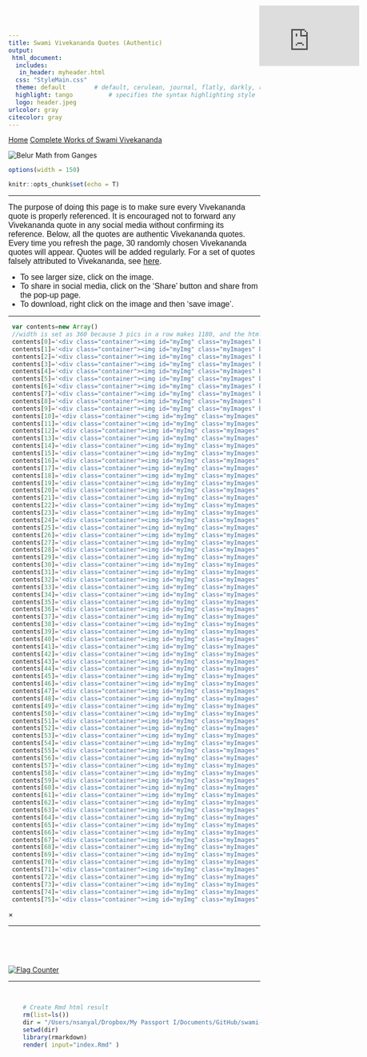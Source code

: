 ```yaml
---
title: Swami Vivekananda Quotes (Authentic)
output:
 html_document:
  includes:
   in_header: myheader.html
  css: "StyleMain.css"    
  theme: default  		# default, cerulean, journal, flatly, darkly, readable, spacelab, united, cosmo, lumen, paper, sandstone, simplex, and yeti
  highlight: tango  		# specifies the syntax highlighting style
  logo: header.jpeg
urlcolor: gray
citecolor: gray
---
```


<div class="navbar">
  <a href="index.html">Home</a>
  <a href="http://www.ramakrishnavivekananda.info/vivekananda/complete_works.htm" target="_blank">Complete Works of Swami Vivekananda</a>
</div>


<div id="header">
<img src="header1.jpeg" title="Belur Math from Ganges" />
</div> 


<!-- ### For google site verification. Don't delete this to keep google indexing. ### -->
<head>
<meta name="google-site-verification" content="FGoFsQAYjE2ald5KjM10Ms8FZY1YAtnXKamBSF3aOQY" />
</head>


<style type="text/css"> /* This sets the overall width of the HTML page */
 .main-container {
   max-width: 1100px;
   margin-left: auto;
   margin-right: auto;
 };
 p {line-height: 4em;}
</style>



```r
options(width = 150)
```

```r
knitr::opts_chunk$set(echo = T)
```

<!-- ##### JavaScript SDK for enabling Facebook Comments Plugin #### -->
<div id="fb-root"></div>    
<script async defer crossorigin="anonymous" src="https://connect.facebook.net/en_US/sdk.js#xfbml=1&version=v9.0" nonce="aBTZOgEr">
</script>
<!-- ################ -->

<hr> 

<!-- ################ Introduction text ################-->
<font size=3 face="Arial">
The purpose of doing this page is to make sure every Vivekananda quote is properly referenced. It is encouraged not to forward any Vivekananda quote in any social media without confirming its reference. Below, all the quotes are authentic Vivekananda quotes. Every time you refresh the page, 30 randomly chosen Vivekananda quotes will appear. Quotes will be added regularly. For a set of quotes falsely attributed to Vivekananda, see [here](https://onudhyan.blogspot.com/2020/06/quotes-falsely-attributed-to-swami.html){target="\_blank"}.

  - To see larger size, click on the image.
  - To share in social media, click on the 'Share' button and share from the pop-up page.
  - To download, right click on the image and then 'save image'. 
</font>
<!-- ################ -->


<!-- ################ Facebook iframe ################ -->
<iframe position="absolute" align="right" src="https://www.facebook.com/plugins/page.php?href=https%3A%2F%2Fwww.facebook.com%2FSwami-Vivekananda-Quotes-Authentic-104968054944575&tabs=timeline&width=240&height=70&small_header=false&adapt_container_width=true&hide_cover=false&show_facepile=true&appId" width="200" height="121" style="border:none;overflow:hidden;position:absolute; top: 11px; right: 30px;" scrolling="yes" frameborder="0" allowfullscreen="true" allow="autoplay; clipboard-write; encrypted-media; picture-in-picture; web-share"></iframe>
<!-- ################ -->

<hr>





<!-- ################ Javascript to randomly organize pics ################ --> 
<!-- http://www.javascriptkit.com/javatutors/randomorder.shtml -->
```js
 var contents=new Array()
 //width is set as 360 because 3 pics in a row makes 1180, and the html page width is set as 1200.
 contents[0]='<div class="container"><img id="myImg" class="myImages" border="1" src="P001.jpeg" style="width:325px;max-width:400px"><a target="_blank" href="P001.html"><button class="btn">Share</button></a></div>'
 contents[1]='<div class="container"><img id="myImg" class="myImages" border="1" src="P002.jpeg" style="width:325px;max-width:400px"><a target="_blank" href="P002.html"><button class="btn">Share</button></a></div>'
 contents[2]='<div class="container"><img id="myImg" class="myImages" border="1" src="P003.jpeg" style="width:325px;max-width:400px"><a target="_blank" href="P003.html"><button class="btn">Share</button></a></div>'
 contents[3]='<div class="container"><img id="myImg" class="myImages" border="1" src="P004.jpeg" style="width:325px;max-width:400px"><a target="_blank" href="P004.html"><button class="btn">Share</button></a></div>'
 contents[4]='<div class="container"><img id="myImg" class="myImages" border="1" src="P005.jpeg" style="width:325px;max-width:400px"><a target="_blank" href="P005.html"><button class="btn">Share</button></a></div>'
 contents[5]='<div class="container"><img id="myImg" class="myImages" border="1" src="P006.jpeg" style="width:325px;max-width:400px"><a target="_blank" href="P006.html"><button class="btn">Share</button></a></div>'
 contents[6]='<div class="container"><img id="myImg" class="myImages" border="1" src="P007.jpeg" style="width:325px;max-width:400px"><a target="_blank" href="P007.html"><button class="btn">Share</button></a></div>'
 contents[7]='<div class="container"><img id="myImg" class="myImages" border="1" src="P008.jpeg" style="width:325px;max-width:400px"><a target="_blank" href="P008.html"><button class="btn">Share</button></a></div>'
 contents[8]='<div class="container"><img id="myImg" class="myImages" border="1" src="P009.jpeg" style="width:325px;max-width:400px"><a target="_blank" href="P009.html"><button class="btn">Share</button></a></div>'
 contents[9]='<div class="container"><img id="myImg" class="myImages" border="1" src="P010.jpeg" style="width:325px;max-width:400px"><a target="_blank" href="P010.html"><button class="btn">Share</button></a></div>'
 contents[10]='<div class="container"><img id="myImg" class="myImages" border="1" src="P011.jpeg" style="width:325px;max-width:400px"><a target="_blank" href="P011.html"><button class="btn">Share</button></a></div>'
 contents[11]='<div class="container"><img id="myImg" class="myImages" border="1" src="P012.jpeg" style="width:325px;max-width:400px"><a target="_blank" href="P012.html"><button class="btn">Share</button></a></div>'
 contents[12]='<div class="container"><img id="myImg" class="myImages" border="1" src="P013.jpeg" style="width:325px;max-width:400px"><a target="_blank" href="P013.html"><button class="btn">Share</button></a></div>'
 contents[13]='<div class="container"><img id="myImg" class="myImages" border="1" src="P014.jpeg" style="width:325px;max-width:400px"><a target="_blank" href="P014.html"><button class="btn">Share</button></a></div>'
 contents[14]='<div class="container"><img id="myImg" class="myImages" border="1" src="P015.jpeg" style="width:325px;max-width:400px"><a target="_blank" href="P015.html"><button class="btn">Share</button></a></div>'
 contents[15]='<div class="container"><img id="myImg" class="myImages" border="1" src="P016.jpeg" style="width:325px;max-width:400px"><a target="_blank" href="P016.html"><button class="btn">Share</button></a></div>'
 contents[16]='<div class="container"><img id="myImg" class="myImages" border="1" src="P017.jpeg" style="width:325px;max-width:400px"><a target="_blank" href="P017.html"><button class="btn">Share</button></a></div>'
 contents[17]='<div class="container"><img id="myImg" class="myImages" border="1" src="P018.jpeg" style="width:325px;max-width:400px"><a target="_blank" href="P018.html"><button class="btn">Share</button></a></div>'
 contents[18]='<div class="container"><img id="myImg" class="myImages" border="1" src="P019.jpeg" style="width:325px;max-width:400px"><a target="_blank" href="P019.html"><button class="btn">Share</button></a></div>'
 contents[19]='<div class="container"><img id="myImg" class="myImages" border="1" src="P020.jpeg" style="width:325px;max-width:400px"><a target="_blank" href="P020.html"><button class="btn">Share</button></a></div>'
 contents[20]='<div class="container"><img id="myImg" class="myImages" border="1" src="P021.jpeg" style="width:325px;max-width:400px"><a target="_blank" href="P021.html"><button class="btn">Share</button></a></div>'
 contents[21]='<div class="container"><img id="myImg" class="myImages" border="1" src="P022.jpeg" style="width:325px;max-width:400px"><a target="_blank" href="P022.html"><button class="btn">Share</button></a></div>'
 contents[22]='<div class="container"><img id="myImg" class="myImages" border="1" src="P023.jpeg" style="width:325px;max-width:400px"><a target="_blank" href="P023.html"><button class="btn">Share</button></a></div>'
 contents[23]='<div class="container"><img id="myImg" class="myImages" border="1" src="P024.jpeg" style="width:325px;max-width:400px"><a target="_blank" href="P024.html"><button class="btn">Share</button></a></div>'
 contents[24]='<div class="container"><img id="myImg" class="myImages" border="1" src="P025.jpeg" style="width:325px;max-width:400px"><a target="_blank" href="P025.html"><button class="btn">Share</button></a></div>'
 contents[25]='<div class="container"><img id="myImg" class="myImages" border="1" src="P026.jpeg" style="width:325px;max-width:400px"><a target="_blank" href="P026.html"><button class="btn">Share</button></a></div>'
 contents[26]='<div class="container"><img id="myImg" class="myImages" border="1" src="P027.jpeg" style="width:325px;max-width:400px"><a target="_blank" href="P027.html"><button class="btn">Share</button></a></div>'
 contents[27]='<div class="container"><img id="myImg" class="myImages" border="1" src="P028.jpeg" style="width:325px;max-width:400px"><a target="_blank" href="P028.html"><button class="btn">Share</button></a></div>'
 contents[28]='<div class="container"><img id="myImg" class="myImages" border="1" src="P029.jpeg" style="width:325px;max-width:400px"><a target="_blank" href="P029.html"><button class="btn">Share</button></a></div>'
 contents[29]='<div class="container"><img id="myImg" class="myImages" border="1" src="P030.jpeg" style="width:325px;max-width:400px"><a target="_blank" href="P030.html"><button class="btn">Share</button></a></div>'
 contents[30]='<div class="container"><img id="myImg" class="myImages" border="1" src="P031.jpeg" style="width:325px;max-width:400px"><a target="_blank" href="P031.html"><button class="btn">Share</button></a></div>'
 contents[31]='<div class="container"><img id="myImg" class="myImages" border="1" src="P032.jpeg" style="width:325px;max-width:400px"><a target="_blank" href="P032.html"><button class="btn">Share</button></a></div>'
 contents[32]='<div class="container"><img id="myImg" class="myImages" border="1" src="P033.jpeg" style="width:325px;max-width:400px"><a target="_blank" href="P033.html"><button class="btn">Share</button></a></div>'
 contents[33]='<div class="container"><img id="myImg" class="myImages" border="1" src="P034.jpeg" style="width:325px;max-width:400px"><a target="_blank" href="P034.html"><button class="btn">Share</button></a></div>'
 contents[34]='<div class="container"><img id="myImg" class="myImages" border="1" src="P035.jpeg" style="width:325px;max-width:400px"><a target="_blank" href="P035.html"><button class="btn">Share</button></a></div>'
 contents[35]='<div class="container"><img id="myImg" class="myImages" border="1" src="P036.jpeg" style="width:325px;max-width:400px"><a target="_blank" href="P036.html"><button class="btn">Share</button></a></div>'
 contents[36]='<div class="container"><img id="myImg" class="myImages" border="1" src="P037.jpeg" style="width:325px;max-width:400px"><a target="_blank" href="P037.html"><button class="btn">Share</button></a></div>'
 contents[37]='<div class="container"><img id="myImg" class="myImages" border="1" src="P038.jpeg" style="width:325px;max-width:400px"><a target="_blank" href="P038.html"><button class="btn">Share</button></a></div>'
 contents[38]='<div class="container"><img id="myImg" class="myImages" border="1" src="P039.jpeg" style="width:325px;max-width:400px"><a target="_blank" href="P039.html"><button class="btn">Share</button></a></div>'
 contents[39]='<div class="container"><img id="myImg" class="myImages" border="1" src="P040.jpeg" style="width:325px;max-width:400px"><a target="_blank" href="P040.html"><button class="btn">Share</button></a></div>'
 contents[40]='<div class="container"><img id="myImg" class="myImages" border="1" src="P041.jpeg" style="width:325px;max-width:400px"><a target="_blank" href="P041.html"><button class="btn">Share</button></a></div>'
 contents[41]='<div class="container"><img id="myImg" class="myImages" border="1" src="P042.jpeg" style="width:325px;max-width:400px"><a target="_blank" href="P042.html"><button class="btn">Share</button></a></div>'
 contents[42]='<div class="container"><img id="myImg" class="myImages" border="1" src="P043.jpeg" style="width:325px;max-width:400px"><a target="_blank" href="P043.html"><button class="btn">Share</button></a></div>'
 contents[43]='<div class="container"><img id="myImg" class="myImages" border="1" src="P044.jpeg" style="width:325px;max-width:400px"><a target="_blank" href="P044.html"><button class="btn">Share</button></a></div>'
 contents[44]='<div class="container"><img id="myImg" class="myImages" border="1" src="P045.jpeg" style="width:325px;max-width:400px"><a target="_blank" href="P045.html"><button class="btn">Share</button></a></div>'
 contents[45]='<div class="container"><img id="myImg" class="myImages" border="1" src="P046.jpeg" style="width:325px;max-width:400px"><a target="_blank" href="P046.html"><button class="btn">Share</button></a></div>'
 contents[46]='<div class="container"><img id="myImg" class="myImages" border="1" src="P047.jpeg" style="width:325px;max-width:400px"><a target="_blank" href="P047.html"><button class="btn">Share</button></a></div>'
 contents[47]='<div class="container"><img id="myImg" class="myImages" border="1" src="P048.jpeg" style="width:325px;max-width:400px"><a target="_blank" href="P048.html"><button class="btn">Share</button></a></div>'
 contents[48]='<div class="container"><img id="myImg" class="myImages" border="1" src="P049.jpeg" style="width:325px;max-width:400px"><a target="_blank" href="P049.html"><button class="btn">Share</button></a></div>'
 contents[49]='<div class="container"><img id="myImg" class="myImages" border="1" src="P050.jpeg" style="width:325px;max-width:400px"><a target="_blank" href="P050.html"><button class="btn">Share</button></a></div>'
 contents[50]='<div class="container"><img id="myImg" class="myImages" border="1" src="P051.jpeg" style="width:325px;max-width:400px"><a target="_blank" href="P051.html"><button class="btn">Share</button></a></div>'
 contents[51]='<div class="container"><img id="myImg" class="myImages" border="1" src="P052.jpeg" style="width:325px;max-width:400px"><a target="_blank" href="P052.html"><button class="btn">Share</button></a></div>'
 contents[52]='<div class="container"><img id="myImg" class="myImages" border="1" src="P053.jpeg" style="width:325px;max-width:400px"><a target="_blank" href="P053.html"><button class="btn">Share</button></a></div>'
 contents[53]='<div class="container"><img id="myImg" class="myImages" border="1" src="P054.jpeg" style="width:325px;max-width:400px"><a target="_blank" href="P054.html"><button class="btn">Share</button></a></div>'
 contents[54]='<div class="container"><img id="myImg" class="myImages" border="1" src="P055.jpeg" style="width:325px;max-width:400px"><a target="_blank" href="P055.html"><button class="btn">Share</button></a></div>'
 contents[55]='<div class="container"><img id="myImg" class="myImages" border="1" src="P056.jpeg" style="width:325px;max-width:400px"><a target="_blank" href="P056.html"><button class="btn">Share</button></a></div>'
 contents[56]='<div class="container"><img id="myImg" class="myImages" border="1" src="P057.jpeg" style="width:325px;max-width:400px"><a target="_blank" href="P057.html"><button class="btn">Share</button></a></div>'
 contents[57]='<div class="container"><img id="myImg" class="myImages" border="1" src="P058.jpeg" style="width:325px;max-width:400px"><a target="_blank" href="P058.html"><button class="btn">Share</button></a></div>'
 contents[58]='<div class="container"><img id="myImg" class="myImages" border="1" src="P059.jpeg" style="width:325px;max-width:400px"><a target="_blank" href="P059.html"><button class="btn">Share</button></a></div>'
 contents[59]='<div class="container"><img id="myImg" class="myImages" border="1" src="P060.jpeg" style="width:325px;max-width:400px"><a target="_blank" href="P060.html"><button class="btn">Share</button></a></div>'
 contents[60]='<div class="container"><img id="myImg" class="myImages" border="1" src="P061.jpeg" style="width:325px;max-width:400px"><a target="_blank" href="P061.html"><button class="btn">Share</button></a></div>'
 contents[61]='<div class="container"><img id="myImg" class="myImages" border="1" src="P062.jpeg" style="width:325px;max-width:400px"><a target="_blank" href="P062.html"><button class="btn">Share</button></a></div>'
 contents[62]='<div class="container"><img id="myImg" class="myImages" border="1" src="P063.jpeg" style="width:325px;max-width:400px"><a target="_blank" href="P063.html"><button class="btn">Share</button></a></div>'
 contents[63]='<div class="container"><img id="myImg" class="myImages" border="1" src="P064.jpeg" style="width:325px;max-width:400px"><a target="_blank" href="P064.html"><button class="btn">Share</button></a></div>'
 contents[64]='<div class="container"><img id="myImg" class="myImages" border="1" src="P065.jpeg" style="width:325px;max-width:400px"><a target="_blank" href="P065.html"><button class="btn">Share</button></a></div>'
 contents[65]='<div class="container"><img id="myImg" class="myImages" border="1" src="P066.jpeg" style="width:325px;max-width:400px"><a target="_blank" href="P066.html"><button class="btn">Share</button></a></div>'
 contents[66]='<div class="container"><img id="myImg" class="myImages" border="1" src="P067.jpeg" style="width:325px;max-width:400px"><a target="_blank" href="P067.html"><button class="btn">Share</button></a></div>'
 contents[67]='<div class="container"><img id="myImg" class="myImages" border="1" src="P068.jpeg" style="width:325px;max-width:400px"><a target="_blank" href="P068.html"><button class="btn">Share</button></a></div>'
 contents[68]='<div class="container"><img id="myImg" class="myImages" border="1" src="P069.jpeg" style="width:325px;max-width:400px"><a target="_blank" href="P069.html"><button class="btn">Share</button></a></div>'
 contents[69]='<div class="container"><img id="myImg" class="myImages" border="1" src="P070.jpeg" style="width:325px;max-width:400px"><a target="_blank" href="P070.html"><button class="btn">Share</button></a></div>'
 contents[70]='<div class="container"><img id="myImg" class="myImages" border="1" src="P071.jpeg" style="width:325px;max-width:400px"><a target="_blank" href="P071.html"><button class="btn">Share</button></a></div>'
 contents[71]='<div class="container"><img id="myImg" class="myImages" border="1" src="P072.jpeg" style="width:325px;max-width:400px"><a target="_blank" href="P072.html"><button class="btn">Share</button></a></div>'
 contents[72]='<div class="container"><img id="myImg" class="myImages" border="1" src="P073.jpeg" style="width:325px;max-width:400px"><a target="_blank" href="P073.html"><button class="btn">Share</button></a></div>'
 contents[73]='<div class="container"><img id="myImg" class="myImages" border="1" src="P074.jpeg" style="width:325px;max-width:400px"><a target="_blank" href="P074.html"><button class="btn">Share</button></a></div>'
 contents[74]='<div class="container"><img id="myImg" class="myImages" border="1" src="P075.jpeg" style="width:325px;max-width:400px"><a target="_blank" href="P075.html"><button class="btn">Share</button></a></div>'
 contents[75]='<div class="container"><img id="myImg" class="myImages" border="1" src="P076.jpeg" style="width:325px;max-width:400px"><a target="_blank" href="P076.html"><button class="btn">Share</button></a></div>'
``` 

<script>
 var i=0
 //variable used to contain controlled random number 
 var random
 var spacing="<br>"
 //while all of array elements haven't been cycled thru
 while (i<30){
     //generate random num between 0 and arraylength-1
     random=Math.floor(Math.random()*contents.length)  
     //if element hasn't been marked as "selected"
     if (contents[random]!="selected"){
         document.write(contents[random])
         //mark element as selected
         contents[random]="selected"
         i++
     }
 }
</script>
<!-- ################ -->

<!-- ################ Javascript to pop-up image onclick in modal ################ --> 
<!-- https://www.w3schools.com/howto/howto_css_modal_images.asp -->
<!-- The Modal -->
<div id="myModal" class="modal">
  <span class="close">&times;</span>  <!-- The Close Button -->
  <img class="modal-content" id="img01">  <!-- Modal Content (The Image) -->
  <div id="caption"></div>  <!-- Modal Caption (Image Text) -->
</div>

<script>
 // Get the modal
 var modal = document.getElementById("myModal"); 

 // Get the image and insert it inside the modal - use its "alt" text as a caption
 var images = document.getElementsByClassName('myImages');
 var modalImg = document.getElementById("img01");
 var captionText = document.getElementById("caption");
 for (var i = 0; i < images.length; i++) {
  var img = images[i];
  img.onclick = function(){
    modal.style.display = "block";
    modalImg.src = this.src;
    captionText.innerHTML = this.alt;
  }
 } 

 // Get the <span> element that closes the modal
 var span = document.getElementsByClassName("close")[0]; 

 // When the user clicks on <span> (x), close the modal
 span.onclick = function() { 
   modal.style.display = "none";
 }
</script>
<!-- ################ -->







<!-- <div class="container">
<a target="_blank" OnClick="window.open(this.href,'targetWindow','toolbar=no,location=0,status=no,menubar=no,scrollbars=yes,resizable=yes,width=700,height=700,top=0,left=300'); return false;" href="P001.html">
  <img id="myImg" class="myImages" border="1" src="P001.jpeg" style="width:325px;max-width:400px" />
  <button class="btn">Share</button>
</a>
</div> -->




<!-- ####### Facebook and pinterest share buttons at topleft of every image ######-->
<!-- Will not work in laptop. Will work in web. -->

<!-- <script>
var a2a_config = a2a_config || {};
a2a_config.overlays = a2a_config.overlays || [];
a2a_config.overlays.push({});
</script>

<script async src="https://static.addtoany.com/menu/page.js"></script>
 -->




















<hr>


<!-- ################ Facebook comments plugin ############## -->

<div align="center" class="fb-comments" data-href="https://swami-vivekananda-quotes-authentic.github.io" data-width="1000" data-numposts="10"></div>

<br><br><br>


<!-- ################ Visit counter ############## -->

<div align="center">
<a href="https://info.flagcounter.com/Wwks"><img src="https://s01.flagcounter.com/map/Wwks/size_s/txt_000000/border_CCCCCC/pageviews_0/viewers_0/flags_0/" alt="Flag Counter" border="0"></a>
</div>

<hr><br>


```r
	# Create Rmd html result
	rm(list=ls())
	dir = "/Users/nsanyal/Dropbox/My Passport I/Documents/GitHub/swami-vivekananda-quotes-authentic.github.io"
	setwd(dir)
	library(rmarkdown)
	render( input="index.Rmd" )
```







